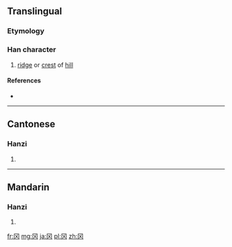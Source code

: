 {{also|岡}}
==Translingual==

===Etymology===
{{Han simp|岡}}

===Han character===
{{Han char|rn=13|rad=冂|as=02|sn=4|four=|canj=月大 (BK)|ids=⿴[[冂]][[㐅]]}}

# [[ridge]] or [[crest]] of [[hill]]

====References====
* {{Han ref|kx=0128.351|hdz=10097.030|uh=5188|ud=20872}}

----

==Cantonese==

===Hanzi===
{{yue-hanzi|jyut=|y=gong1|tra=岡}}

# {{defn|lang=yue|sort=冂02}}

----

==Mandarin==

===Hanzi===
{{cmn-hanzi|tra=岡|pin=[[gāng]] ([[gang1]])|wg=kang<sup>1</sup>}}

# {{defn|lang=cmn|sort=冂02}}

[[fr:冈]]
[[mg:冈]]
[[ja:冈]]
[[pl:冈]]
[[zh:冈]]
